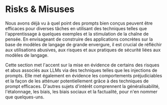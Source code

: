 # Risks & Misuses



Nous avons déjà vu à quel point des prompts bien conçus peuvent être efficaces pour diverses tâches en utilisant des techniques telles que l'apprentissage à quelques exemples et la stimulation de la chaîne de pensée. En envisageant de construire des applications concrètes sur la base de modèles de langage de grande envergure, il est crucial de réfléchir aux utilisations abusives, aux risques et aux pratiques de sécurité liées aux modèles de langage.

Cette section met l'accent sur la mise en évidence de certains des risques et abus associés aux LLMs via des techniques telles que les injections de prompts. Elle met également en évidence les comportements préjudiciables et la façon de les atténuer potentiellement grâce à des techniques de prompt efficaces. D'autres sujets d'intérêt comprennent la généralisabilité, l'étalonnage, les biais, les biais sociaux et la factualité, pour n'en nommer que quelques-uns.


<ContentFileNames section="risks" lang="fr"/>